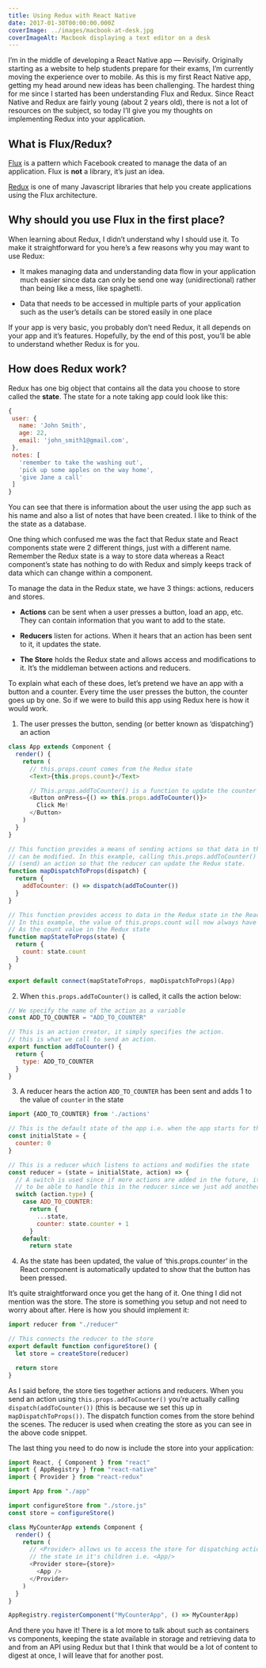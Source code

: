 ```yaml
---
title: Using Redux with React Native
date: 2017-01-30T00:00:00.000Z
coverImage: ../images/macbook-at-desk.jpg
coverImageAlt: Macbook displaying a text editor on a desk
---
```


I’m in the middle of developing a React Native app — Revisify. Originally starting as a website to help students prepare for their exams, I’m currently moving the experience over to mobile. As this is my first React Native app, getting my head around new ideas has been challenging. The hardest thing for me since I started has been understanding Flux and Redux. Since React Native and Redux are fairly young (about 2 years old), there is not a lot of resources on the subject, so today I’ll give you my thoughts on implementing Redux into your application.

## What is Flux/Redux?

[Flux](https://facebook.github.io/flux/) is a pattern which Facebook created to manage the data of an application. Flux is **not** a library, it’s just an idea.

[Redux](http://redux.js.org) is one of many Javascript libraries that help you create applications using the Flux architecture.

## Why should you use Flux in the first place?

When learning about Redux, I didn’t understand why I should use it. To make it straightforward for you here’s a few reasons why you may want to use Redux:

- It makes managing data and understanding data flow in your application much easier since data can only be send one way (unidirectional) rather than being like a mess, like spaghetti.

- Data that needs to be accessed in multiple parts of your application such as the user’s details can be stored easily in one place

If your app is very basic, you probably don’t need Redux, it all depends on your app and it’s features. Hopefully, by the end of this post, you’ll be able to understand whether Redux is for you.

## How does Redux work?

Redux has one big object that contains all the data you choose to store called the **state**. The state for a note taking app could look like this:

```javascript
{
 user: {
   name: 'John Smith',
   age: 22,
   email: 'john_smith1@gmail.com',
 },
 notes: [
   'remember to take the washing out',
   'pick up some apples on the way home',
   'give Jane a call'
 ]
}
```

You can see that there is information about the user using the app such as his name and also a list of notes that have been created. I like to think of the the state as a database.

One thing which confused me was the fact that Redux state and React components state were 2 different things, just with a different name. Remember the Redux state is a way to store data whereas a React component’s state has nothing to do with Redux and simply keeps track of data which can change within a component.

To manage the data in the Redux state, we have 3 things: actions, reducers and stores.

- **Actions** can be sent when a user presses a button, load an app, etc. They can contain information that you want to add to the state.

- **Reducers** listen for actions. When it hears that an action has been sent to it, it updates the state.

- **The Store** holds the Redux state and allows access and modifications to it. It’s the middleman between actions and reducers.

To explain what each of these does, let’s pretend we have an app with a button and a counter. Every time the user presses the button, the counter goes up by one. So if we were to build this app using Redux here is how it would work.

1.  The user presses the button, sending (or better known as ‘dispatching’) an action

```javascript
class App extends Component {
  render() {
    return (
      // this.props.count comes from the Redux state
      <Text>{this.props.count}</Text>

      // This.props.addToCounter() is a function to update the counter
      <Button onPress={() => this.props.addToCounter()}>
        Click Me!
      </Button>
    )
  }
}

// This function provides a means of sending actions so that data in the Redux store
// can be modified. In this example, calling this.props.addToCounter() will now dispatch
// (send) an action so that the reducer can update the Redux state.
function mapDispatchToProps(dispatch) {
  return {
    addToCounter: () => dispatch(addToCounter())
  }
}

// This function provides access to data in the Redux state in the React component
// In this example, the value of this.props.count will now always have the same value
// As the count value in the Redux state
function mapStateToProps(state) {
  return {
    count: state.count
  }
}

export default connect(mapStateToProps, mapDispatchToProps)(App)
```

2.  When `this.props.addToCounter()` is called, it calls the action below:

```javascript
// We specify the name of the action as a variable
const ADD_TO_COUNTER = "ADD_TO_COUNTER"

// This is an action creator, it simply specifies the action.
// this is what we call to send an action.
export function addToCounter() {
  return {
    type: ADD_TO_COUNTER
  }
}
```

3.  A reducer hears the action `ADD_TO_COUNTER` has been sent and adds 1 to the value of `counter` in the state

```javascript
import {ADD_TO_COUNTER} from './actions'

// This is the default state of the app i.e. when the app starts for the first time
const initialState = {
  counter: 0
}

// This is a reducer which listens to actions and modifies the state
const reducer = (state = initialState, action) => {
  // A switch is used since if more actions are added in the future, it will be easy
  // to be able to handle this in the reducer since we just add another 'case'.
  switch (action.type) {
    case ADD_TO_COUNTER:
      return {
        ...state,
        counter: state.counter + 1
      }
    default:
      return state
```

4.  As the state has been updated, the value of ‘this.props.counter’ in the React component is automatically updated to show that the button has been pressed.

It’s quite straightforward once you get the hang of it. One thing I did not mention was the store. The store is something you setup and not need to worry about after. Here is how you should implement it:

```javascript
import reducer from "./reducer"

// This connects the reducer to the store
export default function configureStore() {
  let store = createStore(reducer)

  return store
}
```

As I said before, the store ties together actions and reducers. When you send an action using `this.props.addToCounter()` you’re actually calling `dispatch(addToCounter())` (this is because we set this up in `mapDispatchToProps())`. The dispatch function comes from the store behind the scenes. The reducer is used when creating the store as you can see in the above code snippet.

The last thing you need to do now is include the store into your application:

```javascript
import React, { Component } from "react"
import { AppRegistry } from "react-native"
import { Provider } from "react-redux"

import App from "./app"

import configureStore from "./store.js"
const store = configureStore()

class MyCounterApp extends Component {
  render() {
    return (
      // <Provider> allows us to access the store for dispatching actions and receiving data from
      // the state in it's children i.e. <App/>
      <Provider store={store}>
        <App />
      </Provider>
    )
  }
}

AppRegistry.registerComponent("MyCounterApp", () => MyCounterApp)
```

And there you have it! There is a lot more to talk about such as containers vs components, keeping the state available in storage and retrieving data to and from an API using Redux but that I think that would be a lot of content to digest at once, I will leave that for another post.
